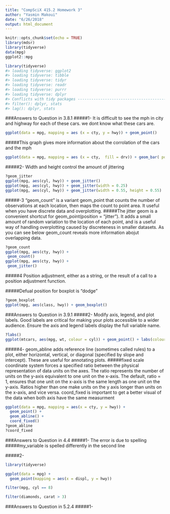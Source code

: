 ```yaml
---
title: "CompSciX 415.2 Homework 3"
author: "Yasmin Makoui"
date: "6/26/2018"
output: html_document
---
```


```r
knitr::opts_chunk$set(echo = TRUE)
library(mdsr)
library(tidyverse)
data(mpg)
ggplot2::mpg
```

```r
library(tidyverse)
#> loading tidyverse: ggplot2
#> loading tidyverse: tibble
#> loading tidyverse: tidyr
#> loading tidyverse: readr
#> loading tidyverse: purrr
#> loading tidyverse: dplyr
#> Conflicts with tidy packages -------------------------------------------
#> filter(): dplyr, stats
#> lag(): dplyr, stats 
```

###Answers to Question in 3.8.1
#####1- It is difficult to see the mph in city and highway for each of these cars. we dont know what these cars are.
```r
ggplot(data = mpg, mapping = aes (x = cty, y = hwy)) + geom_point()
```
#####This graph gives more information about the corrolation of the cars and the mph
```r
ggplot(data = mpg, mapping = aes (x = cty,  fill = drv)) + geom_bar( position = "dodge")
```

#####2- Width and height control the amount of jittering
```r
?geom_jitter
ggplot(mpg, aes(cyl, hwy)) + geom_jitter()
ggplot(mpg, aes(cyl, hwy)) + geom_jitter(width = 0.25)
ggplot(mpg, aes(cyl, hwy)) + geom_jitter(width = 0.55, height = 0.55)
```
#####-3 "geom_count" is a variant geom_point that counts the number of observations at each location, then maps the count to point area. It useful when you have discrete data and overplotting. 
#####The jitter geom is a convenient shortcut for geom_point(position = "jitter"). It adds a small amount of random variation to the location of each point, and is a useful way of handling overplotting caused by discreteness in smaller datasets. As you can see below geom_count reveals more information abojut overlapping data.
```r
?geom_count
ggplot(mpg, aes(cty, hwy)) +
 geom_count()
ggplot(mpg, aes(cty, hwy)) +
 geom_jitter()
```
#####4 Position adjustment, either as a string, or the result of a call to a position adjustment function.

#####Defual position for boxplot is "dodge"
```r
?geom_boxplot
ggplot(mpg, aes(class, hwy)) + geom_boxplot()
```

###Answers to Question in 3.9.1
#####2- Modify axis, legend, and plot labels. Good labels are critical for making your plots accessible to a wider audience. Ensure the axis and legend labels display the full variable name.
```r
?labs()
ggplot(mtcars, aes(mpg, wt, colour = cyl)) + geom_point() + labs(colour = "Cylinders") + labs(x = "New x label")
```
#####4- geom_abline adds reference line (sometimes called rules) to a plot, either horizontal, vertical, or diagonal (specified by slope and intercept). These are useful for annotating plots. 
#####fixed scale coordinate system forces a specified ratio between the physical representation of data units on the axes. The ratio represents the number of units on the y-axis equivalent to one unit on the x-axis. The default, ratio = 1, ensures that one unit on the x-axis is the same length as one unit on the y-axis. Ratios higher than one make units on the y axis longer than units on the x-axis, and vice versa. coord_fixed is important to get a better visual of the data when both axis have the same measurment
```r
ggplot(data = mpg, mapping = aes(x = cty, y = hwy)) +
  geom_point() +
  geom_abline() +
  coord_fixed()
?geom_abline
?coord_fixed
```

###Answers to Question in 4.4
#####1- The error is due to spelling
#####my_variable is spelled differently in the second line

#####2- 
```r
library(tidyverse)
```

```r
ggplot(data = mpg) +
  geom_point(mapping = aes(x = displ, y = hwy))
```

```r
filter(mpg, cyl == 8)
```


```r
filter(diamonds, carat > 3)
```

###Answers to Question in 5.2.4
#####1- 